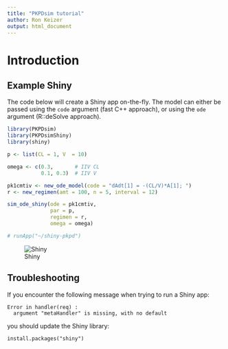```yaml
---
title: "PKPDsim tutorial"
author: Ron Keizer
output: html_document
---
```


# Introduction

## Example Shiny

The code below will create a Shiny app on-the-fly. The model can either be passed using the `code` argument (fast C++ approach), or using the `ode` argument (R::deSolve approach).

```r
library(PKPDsim)
library(PKPDsimShiny)
library(shiny)

p <- list(CL = 1, V  = 10)

omega <- c(0.3,       # IIV CL
           0.1, 0.3)  # IIV V

pk1cmtiv <- new_ode_model(code = "dAdt[1] = -(CL/V)*A[1]; ")
r <- new_regimen(amt = 100, n = 5, interval = 12)

sim_ode_shiny(ode = pk1cmtiv,
              par = p,
              regimen = r,
              omega = omega)

# runApp("~/shiny-pkpd")
```


![Shiny](tutorial_files/shiny.png "Shiny example")


## Troubleshooting

If you encounter the following message when trying to run a Shiny app:

```
Error in handler(req) :
  argument "metaHandler" is missing, with no default
```

you should update the Shiny library:

```
install.packages("shiny")
```
